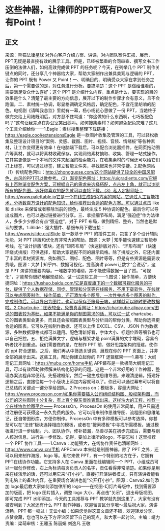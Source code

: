 # 这些神器，让律师的PPT既有Power又有Point！
## 正文
来源：熊猫法律星球 对外向客户介绍方案、讲课，对内团队案件汇报、展示，PPT无疑是最直接有效的展示工具。但是，已经被繁重的合同审查、撰写文书工作压倒的法律人们，如何高效完成做 PPT 的任务呢？今天，在列举几个 PPT 制作关键点的同时，还分享几个神器给大家，帮助大家制作出兼具美观与逻辑的 PPT，让你的 PPT 既有 Power 又 Point！一、明确目的、明确受众大家在拿到任务之后，第一个需要做的是，对任务进行分析。要搞清楚：这个 PPT 是做给谁看的，需要满足受众什么喜好；这个 PPT 是介绍什么内容，重点是什么，要实现的目的效果是什么？清楚了最主要的方向信息，展开以下的制作步骤才会有意义，且不会跑偏。二、素材统一协调，彰显格调确定风格后，确定配色，不宜花里胡哨的配色。电视剧《请叫我总监》里就有一幕，杨小杨花心思做了一份 PPT，当她终于做完交给上司陆既明后，对方忍不住骂道：“你这做的什么东西啊，七巧板配色吗？”这句让我差点在办公室笑出鹅叫。如何搜集素材？如何避免配色灾难？这几个工具介绍给你——1.Eagle：素材搜集整理下载链接：https://eagle.cool/extensionsEagle 是一款图片收集及管理的工具，可以轻松收集及整理设计项目的“案例、灵感、截图、图片、视频、音频、情绪板”等各种素材，让工作变得更有效率！在电脑端下载后，可以配合浏览器插件，在网页拖动图片等素材，就可以将素材收藏保存，实现网络素材摘取、收集、管理一站式操作。它其实更像是一个本地的文件夹超强的检索能力，在收集素材的时候还可以给它们打上标签，可以通过标签，建立智能文件夹，寻找起来也非常便捷。2.配色网站（1）传统配色网址：http://zhongguose.com/这个网站提供了较全的中国风配色，古风的PPT可以做参考。（2）渐变配色网址：https://uigradients.com/它拥有上百种渐变配色方案，可根据自己的需求来选择搭配，点击左上角，就可以浏览所有的配色图，选好你喜欢的配色就可以直接下载。（3）私人定制网址：https://www.palettable.io它是一个在线生成配色方案的网站。它通过人工智能技术，分析数百万设计的配色知识，给你推荐出合适的配色方案。可以通过点击 like 和 dislike 来保留或者移除当前的颜色，最终生成 5 种协调的配色。最后你可以导出成图片，也可以通过链接进行分享。三、拿捏细节布局，满足“强迫症”作为法律人，多多少少都会有点“强迫症”，对于 PPT 布局，做到精细、整齐，当然也是默认的要求。1.iSlide：强大插件、精细布局下载链接：https://www.islide.cc/iSlide 是一款基于 PPT 的插件工具，包含了多个设计辅助功能，对 PPT 排版和优化有非常大的帮助。图源：大梦 | 知乎能快速建立智能参考线，在“设计排版”模块，还有“矩阵布局”（快速排版对齐）、“环形布局”（快速环绕式排版）可供选择，帮助大家适配不同的展示风格。除了排版之外，它还内置了丰富的素材资源库，例如图示、图标、配色、图片等等，但是有些资源是需要收费哦。图源：大梦 | 知乎四、数据可视化，提高演讲 power让数字“会说话”，这是 PPT 演讲的重要内容。一堆数字的堆砌，并不能使得数据一目了然。“可视化”，才能帮你很好地展现结论。试一试这些工具——1.图说：操作简单，方便快捷网址：https://tushuo.baidu.com/它是百度旗下的一个数据可视化服务的平台，提供了个人数据存储、同步、管理和分享等在线服务，不用下载软件，在线就可以完成图表制作。操作简单，还可添加多个图层，一次性完成多个图表的制作。完成制作后，可以导出为图片，也可以保存至账号云端，这样就可以随时更改数据啦。2.Chartcube：图表较全，免费真香网址：https://chartcube.alipay.com/图说的图表较为基础，如果不能满足你的制图需求的话，可以试一试 chartcube。它的图表类型会更多，而且还会按照图表类型与分析目的帮你分类，帮助你选择更合适的图表。它可以在线制作数据、还可以上传 EXCEL、CSV、JSON 作为数据源，多种数据源格式都可以适用。配色清新好看，字体大小、标题位置等细节也可以自己把控。五、拒绝满屏文字，逻辑与框架才是 point满屏的文字堆砌，容易令听者找不到重点。我们需要做的是，在制作 PPT 前，做好思路架构的搭建，使你的 ppt 符合逻辑。之后，我们再从中筛选关键词，展现在你的 PPT 页面上，并非全部的展示出来。这些工具，帮助你建立起你的 PPT 逻辑框架——1.幕布：大纲笔记工具网址：https://mubu.com/home手机 APP幕布是一款极简大纲笔记工具，可以有效帮助律师解决结构化记录的问题。这是一个非常好用的工作神器，整理办案流程非常便利。先搭建框架，然后一键生成思维导图，来理清逻辑。搭建好逻辑之后，直接往每一个小版块上添加内容就可以了。你还可以通过幕布可以将自己总结的关键点一键分享给团队。2.Process on：模板多，容量大网址：https://www.processon.com/如果你需要插入公司组织结构图、股权架构图，而公司的这些图则十分复杂，有上百个股东很难表现出来。这样浩大的工程，推荐一个在线协作绘图平台—— ProcessOn。ProcessOn 的使用非常简单，用户只需通过注册便可获得这一永久免费的服务。它可以用来制作思维导图、流程图和思维笔记，还自带图形库，方便你制作。ProcessOn 中有多种模板可以参考选择，你甚至可以在“法律”板块选择相应的模板，或者在“搜索模板”中寻找所需模板，通过模板进行进一步绘制。六、团队协作，修补错漏，尽善尽美在初步完成后，需要与别人核对信息，进行进一步修改。记得，要加上律所的logo，不要忘啦！这里推荐一个 PPT 协作工具——1.Canva：功能强大，在线协作责任也清晰网址：https://www.canva.cn/手机 APPCanva 本来就是制图神器，除了 PPT 之外，还可以用来制作海报、logo 等。用它来做 PPT，有一个特别的地方在于，它拥有PPT在线协作功能。它支持多人在 Canva 里面在线编辑同一个 PPT，小组成员可以一起创作修改，右上角标清每页负责人的名字，责任看得非常清楚。如果你是用来在线演示的话，还可以用它来“打小抄”。直接打开演讲者模式，只有演讲者能看到电脑上的备注内容，在重要场合演讲也能“公开打小抄”。图源：Canva2.如何添加 logo最后教大家如何添加律所的 logo——在视图-幻灯片母版中，找到需要添加的版面，把 logo 图片插入，调整 logo 大小，再点击“关闭”，退出母版视图，即可完成 PPT 水印添加。今天的工具推荐与 PPT 教学就先到这里了，大家有没有被安利到？大家还有什么 PPT 制作神器，欢迎留言区分享哦～最后祝大家，演讲流畅，PPT 都一稿过！无讼小编：如果您觉得这篇文章还不错，欢迎转发分享、点赞收藏，您也可以在下方评论区留下自己的观点，和大家一起讨论。主编：靖力责编：梁萌审核：王雅玉 陈丽娟 刘逸凡 王敬
